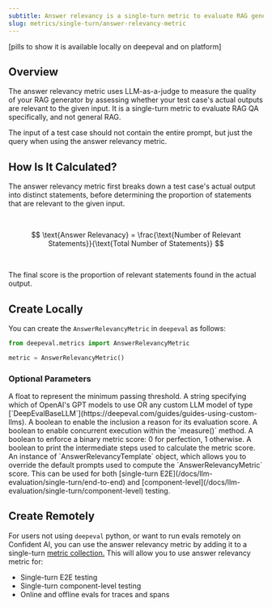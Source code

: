 ```yaml
---
subtitle: Answer relevancy is a single-turn metric to evaluate RAG generators
slug: metrics/single-turn/answer-relevancy-metric
---
```


[pills to show it is available locally on deepeval and on platform]

## Overview

The answer relevancy metric uses LLM-as-a-judge to measure the quality of your RAG generator by assessing whether your test case's actual outputs are relevant to the given input. It is a single-turn metric to evaluate RAG QA specifically, and not general RAG.

<Warning>

The input of a test case should not contain the entire prompt, but just the query when using the answer relevancy metric.

</Warning>

## How Is It Calculated?

The answer relevancy metric first breaks down a test case's actual output into distinct statements, before determining the proportion of statements that are relevant to the given input.

<br />

$$
\text{Answer Relevanacy} = \frac{\text{Number of Relevant Statements}}{\text{Total Number of Statements}}
$$

<br />

The final score is the proportion of relevant statements found in the actual output.

## Create Locally

You can create the `AnswerRelevancyMetric` in `deepeval` as follows:

```python
from deepeval.metrics import AnswerRelevancyMetric

metric = AnswerRelevancyMetric()
```

### Optional Parameters

<ParamField path="threshold" type="number" default={0.5}>
  A float to represent the minimum passing threshold.
</ParamField>
<ParamField path="model" type="string | Object" default="gpt-4.1">
  A string specifying which of OpenAI's GPT models to use OR any custom LLM
  model of type
  [`DeepEvalBaseLLM`](https://deepeval.com/guides/guides-using-custom-llms).
</ParamField>
<ParamField path="include_reason" type="boolean" default={"true"}>
  A boolean to enable the inclusion a reason for its evaluation score.
</ParamField>
<ParamField path="async_mode" type="boolean" default={"true"}>
  A boolean to enable concurrent execution within the `measure()` method.
</ParamField>
<ParamField path="strict_mode" type="boolean" default={"false"}>
  A boolean to enforce a binary metric score: 0 for perfection, 1 otherwise.
</ParamField>
<ParamField path="verbose_mode" type="boolean" default={"false"}>
  A boolean to print the intermediate steps used to calculate the metric score.
</ParamField>
<ParamField
  path="evaluation_template"
  type="AnswerRelevancyTemplate"
  default={"deepeval's template"}
>
  An instance of `AnswerRelevancyTemplate` object, which allows you to override
  the default prompts used to compute the `AnswerRelevancyMetric` score.
</ParamField>

<Success>
  This can be used for both [single-turn
  E2E](/docs/llm-evaluation/single-turn/end-to-end) and
  [component-level](/docs/llm-evaluation/single-turn/component-level) testing.
</Success>

## Create Remotely

For users not using `deepeval` python, or want to run evals remotely on Confident AI, you can use the answer relevancy metric by adding it to a single-turn [metric collection.](/metrics/metric-collections) This will allow you to use answer relevancy metric for:

- Single-turn E2E testing
- Single-turn component-level testing
- Online and offline evals for traces and spans
